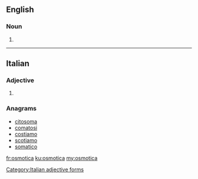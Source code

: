 ==English==

===Noun===
{{head|en|plural}}

# {{plural of|osmoticum|lang=en}}

----

==Italian==

===Adjective===
{{head|it|adjective form}}

# {{feminine of|osmotico|lang=it}}

===Anagrams===
* [[citosoma#Italian|citosoma]]
* [[comatosi#Italian|comatosi]]
* [[costiamo#Italian|costiamo]]
* [[scotiamo#Italian|scotiamo]]
* [[somatico#Italian|somatico]]

[[Category:Italian adjective forms]]

[[fr:osmotica]]
[[ku:osmotica]]
[[my:osmotica]]
